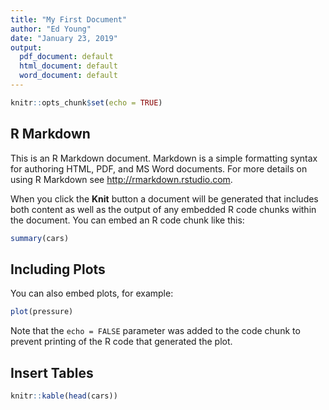 ```yaml
---
title: "My First Document"
author: "Ed Young"
date: "January 23, 2019"
output:
  pdf_document: default
  html_document: default
  word_document: default
---
```


```r
knitr::opts_chunk$set(echo = TRUE)
```

## R Markdown

This is an R Markdown document. Markdown is a simple formatting syntax for authoring HTML, PDF, and MS Word documents. For more details on using R Markdown see <http://rmarkdown.rstudio.com>.

When you click the **Knit** button a document will be generated that includes both content as well as the output of any embedded R code chunks within the document. You can embed an R code chunk like this:

```r
summary(cars)
```

## Including Plots

You can also embed plots, for example:

```r
plot(pressure)
```

Note that the `echo = FALSE` parameter was added to the code chunk to prevent printing of the R code that generated the plot.

## Insert Tables

```r
knitr::kable(head(cars))
```

